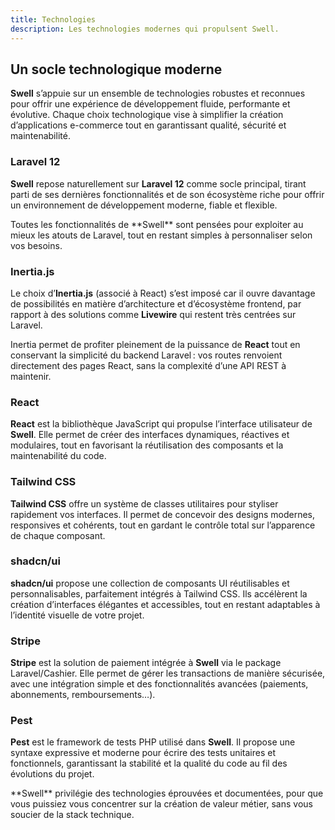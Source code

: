 ```yaml
---
title: Technologies
description: Les technologies modernes qui propulsent Swell.
---
```


## Un socle technologique moderne

**Swell** s’appuie sur un ensemble de technologies robustes et reconnues pour offrir une expérience de développement fluide,
performante et évolutive. Chaque choix technologique vise à simplifier la création d’applications e-commerce tout en garantissant qualité, sécurité et maintenabilité.

### Laravel 12

**Swell** repose naturellement sur **Laravel 12** comme socle principal, tirant parti de ses dernières fonctionnalités et de 
son écosystème riche pour offrir un environnement de développement moderne, fiable et flexible.

<Callout>
    Toutes les fonctionnalités de **Swell** sont pensées pour exploiter au mieux les atouts de Laravel, tout en restant simples à personnaliser selon vos besoins.
</Callout>

### Inertia.js

Le choix d’**Inertia.js** (associé à React) s’est imposé car il ouvre davantage de possibilités en matière d’architecture et d’écosystème frontend, 
par rapport à des solutions comme **Livewire** qui restent très centrées sur Laravel. 

Inertia permet de profiter pleinement de la puissance de **React** tout en conservant la simplicité du backend Laravel : 
vos routes renvoient directement des pages React, sans la complexité d’une API REST à maintenir.

### React

**React** est la bibliothèque JavaScript qui propulse l’interface utilisateur de **Swell**. 
Elle permet de créer des interfaces dynamiques, réactives et modulaires, tout en favorisant la réutilisation des composants et la maintenabilité du code.

### Tailwind CSS

**Tailwind CSS** offre un système de classes utilitaires pour styliser rapidement vos interfaces. 
Il permet de concevoir des designs modernes, responsives et cohérents, tout en gardant le contrôle total sur l’apparence de chaque composant.

### shadcn/ui

**shadcn/ui** propose une collection de composants UI réutilisables et personnalisables, parfaitement intégrés à Tailwind CSS. 
Ils accélèrent la création d’interfaces élégantes et accessibles, tout en restant adaptables à l’identité visuelle de votre projet.

### Stripe

**Stripe** est la solution de paiement intégrée à **Swell** via le package Laravel/Cashier.
Elle permet de gérer les transactions de manière sécurisée, avec une intégration simple et des fonctionnalités avancées (paiements, abonnements, remboursements…).

### Pest

**Pest** est le framework de tests PHP utilisé dans **Swell**. 
Il propose une syntaxe expressive et moderne pour écrire des tests unitaires et fonctionnels, garantissant la stabilité et la qualité du code au fil des évolutions du projet.

<Callout>
    **Swell** privilégie des technologies éprouvées et documentées, pour que vous puissiez vous concentrer sur la création
    de valeur métier, sans vous soucier de la stack technique.
</Callout>
